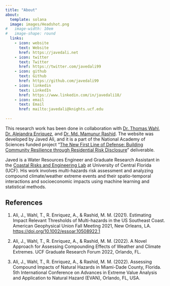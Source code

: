 ```yaml
---
title: "About"
about:
  template: solana
  image: images/Headshot.png
#   image-width: 10em
#   image-shape: round
  links:
    - icon: website
      text: Website
      href: https://javedali.net 
    - icon: twitter
      text: Twitter
      href: https://twitter.com/javedali99
    - icon: github
      text: Github
      href: https://github.com/javedali99
    - icon: linkedin
      text: LinkedIn
      href: https://www.linkedin.com/in/javedali18/
    - icon: email
      text: Email
      href: mailto:javedali@knights.ucf.edu 
    
---
```


This research work has been done in collaboration with [Dr. Thomas Wahl](https://core-lab.weebly.com/), [Dr. Alejandra Enriquez](https://www.linkedin.com/in/alejandra-rodr%C3%ADguez-enr%C3%ADquez-426b3263/), and [Dr. Md. Mamunur Rashid](https://mmrashid.weebly.com/). The website was developed by Javed Ali, and it is a part of the National Academy of Sciences funded project “[The New First Line of Defense: Building Community Resilience through Residential Risk Disclosure](https://hazardaware.org/)” deliverable.

Javed is a Water Resources Engineer and Graduate Research Assistant in the [Coastal Risks and Engineering Lab](https://core-lab.weebly.com/) at University of Central Florida (UCF). His work involves multi-hazards risk assessment and analyzing compound climate/weather extreme events and their spatio-temporal interactions and socioeconomic impacts using machine learning and statistical methods. 


::: {.content-block}

## References

1. Ali, J., Wahl, T., R. Enriquez, A., & Rashid, M. M. (2021). Estimating Impact Relevant Thresholds of Multi-hazards in the US Southeast Coast. American Geophysical Union Fall Meeting 2021, New Orleans, LA. [https://doi.org/10.1002/essoar.10508922.1](https://doi.org/10.1002/essoar.10508922.1)

2. Ali, J., Wahl, T., R. Enriquez, A., & Rashid, M. M. (2022). A Novel Approach for Assessing Compounding Effects of Weather and Climate Extremes. UCF Graduate Research Forum 2022, Orlando, FL.

3. Ali, J., Wahl, T., R. Enriquez, A., & Rashid, M. M. (2022). Assessing Compound Impacts of Natural Hazards in Miami-Dade County, Florida. 5th International Conference on Advances in Extreme Value Analysis and Application to Natural Hazard (EVAN), Orlando, FL, USA.

:::
